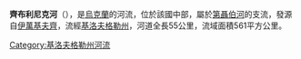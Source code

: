 {{unreferenced|time=2015-10-05T14:28:01+00:00}}
'''齊布利尼克河'''（{{lang-uk|Цибульник}}），是[[烏克蘭|烏克蘭]]的河流，位於該國中部，屬於[[第聶伯河|第聶伯河]]的支流，發源自[[伊萬基夫齊|伊萬基夫齊]]，流經[[基洛夫格勒州|基洛夫格勒州]]，河道全長55公里，流域面積561平方公里。

{{DEFAULTSORT:Цибульник}}
[[Category:基洛夫格勒州河流|Category:基洛夫格勒州河流]]


{{Ukraine-river-stub}}